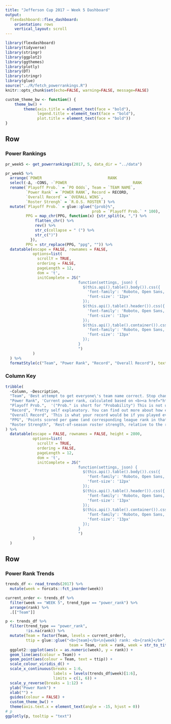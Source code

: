 ```yaml
---
title: "Jefferson Cup 2017 — Week 5 Dashboard"
output: 
  flexdashboard::flex_dashboard:
    orientation: rows
    vertical_layout: scroll
---
```


```r
library(flexdashboard)
library(tidyverse)
library(stringr)
library(ggplot2)
library(ggthemes)
library(plotly)
library(DT)
library(stringr)
library(glue)
source("../R/fetch_powerrankings.R")
knitr::opts_chunk$set(echo=FALSE, warning=FALSE, message=FALSE)

custom_theme_bw <- function() {
    theme_bw() +
        theme(axis.title = element_text(face = "bold"),
              legend.title = element_text(face = "bold"),
              plot.title = element_text(face = "bold"))
}
```

Row {.tabset .tabset-fade}
-----------------------------------------------------------------------

### **Power Rankings**

```r
pr_week5 <- get_powerrankings(2017, 5, data_dir = "../data")
```

```r
pr_week5 %>% 
  arrange(`POWER                             RANK                           SCORE`) %>% 
  select(-Δ, -CONS, -`POWER                             RANK                           SCORE`) %>% 
  rename(`Playoff Prob.` = `PO Odds`, Team = `TEAM NAME`, 
         `Power Rank` = `POWER RANK`, Record = RECORD, 
         `Overall Record` = `OVERALL WINS`, 
         `Roster Strengh` = `R.O.S. ROSTER`) %>% 
  mutate(`Playoff Prob.` = glue::glue("{prob}%", 
                                      prob = `Playoff Prob.` * 100),
         PPG = map_chr(PPG, function(x) {str_split(x, ",") %>% 
             flatten_chr() %>% 
             rev() %>% 
             str_c(collapse = " (") %>% 
             str_c(")")
           }),
         PPG = str_replace(PPG, "ppg", "")) %>% 
  datatable(escape = FALSE, rownames = FALSE,
            options=list(
              scrollY = TRUE,
              ordering = FALSE,
              pageLength = 12,
              dom = 't',
              initComplete = JS("
                                function(settings, json) {
                                  $(this.api().table().body()).css({
                                    'font-family': 'Roboto, Open Sans, sans-serif',
                                    'font-size': '12px'
                                  });
                                  $(this.api().table().header()).css({
                                    'font-family': 'Roboto, Open Sans, sans-serif',
                                    'font-size': '13px'
                                  });
                                  $(this.api().table().container()).css({
                                    'font-family': 'Roboto, Open Sans, sans-serif',
                                    'font-size': '13px'
                                  });
                                }
                                ")
            )
  ) %>% 
  formatStyle(c("Team", "Power Rank", "Record", "Overall Record"), textAlign = "center")
```

### Column Key

```r
tribble(
  ~Column, ~Description,
  "Team", 'Best attempt to get everyone\'s team name correct. Stop changing your team names, assholes.',
  "Power Rank", 'Current power rank, calculated based on <b><a href="https://www.reddit.com/r/fantasyfootball/comments/6y08cr/gators_2017_ff_power_ranking_spreadsheet_for_use/" target="_blank">this spreadsheet</a></b> I found on reddit.',
  "Playoff Prob.",  '("Prob." is short for "Probability") This is not used in any kind of determination of Power Rankings, but is copied from <a href="https://www.fantasypros.com/" target="_blank">FantasyPros</a> and displayed for shits and giggles. From the author: "*I currently use FPros for this, but am not super happy with it. They incorporate roster strength into it, which I don\'t want. FPros also does not take league setup like divisions and wildcards into account. I want just a straight up probability without anything subjective. if someone knows of a service that offers that, please let me know! But for now, I\'ll continue to use what I\'ve got.',
  "Record", 'Pretty self explanatory. You can find out more about how everything gets weighted at the link above.',
  "Overall Record", 'This is what your record would be if you played every team every week (basically, how your score stacks up against everyone else).',
  "PPG", 'Points scored per game (and corresponding league rank in that category).',
  "Roster Strength", 'Rest-of-season roster strength, relative to the rest of the league. This is also copied from FantasyPros.'
) %>% 
  datatable(escape = FALSE, rownames = FALSE, height = 2800,
            options=list(
              scrollY = TRUE,
              ordering = FALSE,
              pageLength = 12,
              dom = 't',
              initComplete = JS("
                                function(settings, json) {
                                  $(this.api().table().body()).css({
                                    'font-family': 'Roboto, Open Sans, sans-serif',
                                    'font-size': '12px'
                                  });
                                  $(this.api().table().header()).css({
                                    'font-family': 'Roboto, Open Sans, sans-serif',
                                    'font-size': '13px'
                                  });
                                  $(this.api().table().container()).css({
                                    'font-family': 'Roboto, Open Sans, sans-serif',
                                    'font-size': '13px'
                                  });
                                }
                                ")
            )
  )
```


Row
-----------------------------------------------------------------------

### **Power Rank Trends**

```r
trends_df <- read_trends(2017) %>% 
  mutate(week = forcats::fct_inorder(week))

current_order <- trends_df %>% 
  filter(week == "WEEK 5", trend_type == "power_rank") %>% 
  arrange(rank) %>% 
  .[["Team"]]
```

```r
p <- trends_df %>% 
  filter(trend_type == "power_rank",
         !is.na(rank)) %>% 
  mutate(Team = factor(Team, levels = current_order),
         ttip = glue::glue("<b>{team}</b>\n{week} rank: <b>{rank}</b>",
                            team = Team, rank = rank, week = str_to_title(week))) %>% 
  ggplot2::ggplot(aes(x = as.numeric(week), y = rank)) +
  geom_line(aes(colour = Team)) +
  geom_point(aes(colour = Team, text = ttip)) +
  scale_colour_viridis_d() +
  scale_x_continuous(breaks = 1:6,
                     labels = levels(trends_df$week)[1:6],
                     limits = c(1, 6)) +
  scale_y_reverse(breaks = 1:12) +
  ylab("Power Rank") +
  xlab("") +
  guides(colour = FALSE) +
  custom_theme_bw() +
  theme(axis.text.x = element_text(angle = -15, hjust = 0))
# p
ggplotly(p, tooltip = "text")
```


